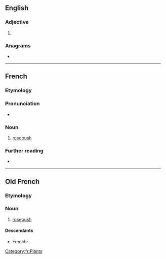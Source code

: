 {{also|Rosier}}
==English==

===Adjective===
{{head|en|adjective comparative form}}

# {{en-comparative of|rosy}}

===Anagrams===
* {{anagrams|en|Rories}}

----

==French==

===Etymology===
{{suffix|fr|rose|ier}}

===Pronunciation===
* {{audio|Fr-rosier.ogg|Audio|lang=fr}}

===Noun===
{{fr-noun|m}}

# [[rosebush]]

===Further reading===
* {{R:TLFi}}

[[Category:fr:Plants]]

----

==Old French==

===Etymology===
{{suffix|fro|rose|ier}}

===Noun===
{{fro-noun|m}}

# [[rosebush]]

====Descendants====
* French: {{l|fr|rosier}}